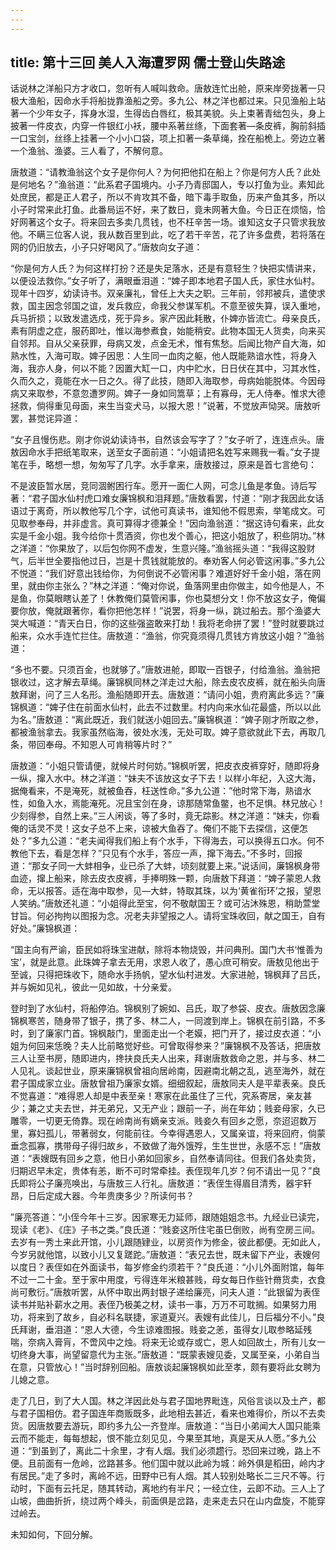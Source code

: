 ```yaml
---
---
---
```

title: 第十三回 美人入海遭罗网 儒士登山失路途
---



话说林之洋船只方才收口，忽听有人喊叫救命。唐敖连忙出舱，原来岸旁拢著一只极大渔船，因命水手将船拢靠渔船之旁。多九公、林之洋也都过来。只见渔船上站著一个少年女子，挥身水湿，生得齿白唇红，极其美貌。头上束著青绌包头，身上披著一件皮衣，内穿一件银红小袄，腰中系著丝绦，下面套著—条皮裤，胸前斜插一口宝剑，丝绦上挂著一个小小口袋，项上扣著一条草绳，拴在船桅上。旁边立著一个渔翁、渔婆。三人看了，不解何意。

唐敖道：“请教渔翁这个女子是你何人？为何把他扣在船上？你是何方人氏？此处是何地名？”渔翁道：“此系君子国境内。小子乃青邸国人，专以打鱼为业。素知此处庶民，都是正人君子，所以不肯攻其不备，暗下毒手取鱼，历来产鱼其多，所以小子时常来此打鱼。此番局运不好，来了数日，竟未网著大鱼。今日正在烦恼，恰好网著这个女子。将来回去多卖几贯钱，也不枉辛苦一场。谁知这女子只管求我放他。不瞒三位客人说，我从数百里到此，吃了若干辛苦，花了许多盘费，若将落在网的仍旧放去，小子只好喝风了。”唐敖向女子道：

“你是何方人氏？为何这样打扮？还是失足落水，还是有意轻生？快把实情讲来，以便设法救你。”女子听了，满眼垂泪道：“婢子即本地君子国人氏，家住水仙村。现年十四岁，幼读诗书。双亲廉礼，曾任上大夫之职。三年前，邻邦被兵，遣使求救，国主因念邻国之谊，发兵救应，命我父参谋军机。不意至彼失算，误入重地，兵马折损；以致发遣选戍，死于异乡。家产因此耗散，仆婢亦皆流亡。母亲良氏，素有阴虚之症，服药即吐，惟以海参煮食，始能稍安。此物本国无人货卖，向来买自邻邦。自从父亲获罪，母病又发，点金无术，惟有焦愁。后闻比物产自大海，如熟水性，入海可取。婢子因思：人生同一血肉之躯，他人既能熟谙水性，将身入海，我亦人身，何以不能？因置大缸一口，内中贮水，日日伏在其中，习其水性，久而久之，竟能在水一日之久。得了此技，随即入海取参，母病始能脱体。今因母病又来取参，不意忽遭罗网。婢子一身如同篙草；上有寡母，无人侍奉。惟求大德拯救，倘得重见母面，来生当变犬马，以报大恩！”说著，不觉放声恸哭。唐敖听罢，甚觉诧异道：

“女子且慢伤悲。刚才你说幼读诗书，自然该会写字了？”女子听了，连连点头。唐敖因命水手把纸笔取来，送至女子面前道：“小姐请把名姓写来赐我一看。”女子提笔在手，略想一想，匆匆写了几字。水手拿来，唐敖接过，原来是首七言绝句：

不是波臣暂水居，竞同涸鲋困行车。愿开一面仁人网，可念儿鱼是孝鱼。诗后写著：“君子国水仙村虎口难女廉锦枫和泪拜题。”唐敖看罢，忖道：“刚才我因此女话语过于离奇，所以教他写几个字，试他可真读书，谁知他不假思索，举笔成文。可见取参奉母，并非虚言。真可算得才德兼全！”因向渔翁道：“据这诗句看来，此女实是千金小姐。我今给你十贯酒资，你也发个善心，把这小姐放了，积些阴功。”林之洋道：“你果放了，以后包你网不虚发，生意兴隆。”渔翁摇头道：“我得这股财气，后半世全要指他过日，岂是十贯钱就能放的。奉劝客人何必管这闲事。”多九公不悦道：“我们好意出钱给你，为何倒说不必管闲事？难道好好千金小姐，落在网里，就由你主张么？”林之洋道：“俺对你说，鱼落网里由你做主，如今他是人，不是鱼，你莫眼瞎认差了！休教俺们莫管闲事，你也莫想分文！你不放这女子，俺偏要你放，俺就跟著你，看你把他怎样！”说罢，将身一纵，跳过船去。那个渔婆大哭大喊道：“青天白日，你的这些强盗敢来打劫！我将老命拼了罢！”登时就要跳过船来，众水手连忙拦住。唐敖道：“渔翁，你究竟须得几贯钱方肯放这小姐？”渔翁道：

“多也不要。只须百金，也就够了。”唐敖进舱，即取一百银子，付给渔翁。渔翁把银收过，这才解去草绳。廉锦枫同林之洋走过大船，除去皮农皮裤，就在船头向唐敖拜谢，问了三人名形。渔船随即开去。唐敖道：“请问小姐，贵府离此多远？”廉锦枫道：“婢子住在前面水仙村，此去不过数里。村内向来水仙花最盛，所以以此为名。”唐敖道：“离此既近，我们就送小姐回去。”廉锦枫道：“婢子刚才所取之参，都被渔翁拿去。我家虽然临海，彼处水浅，无处可取。婢子意欲就此下去，再取几条，带回奉母。不知恩人可肯稍等片时？”

唐敖道：“小姐只管请便，就候片时何妨。”锦枫听罢，把皮衣皮裤穿好，随即将身一纵，撺入水中。林之洋道：“妹夫不该放这女子下去！以样小年纪，入这大海，据俺看来，不是淹死，就被鱼吞，枉送性命。”多九公道：”他时常下海，熟谙水性，如鱼入水，焉能淹死。况且宝剑在身，谅那随常鱼鳖，也不足惧。林兄放心！少刻得参，自然上来。”三人闲谈，等了多时，竟无踪影。林之洋道：“妹夫，你看俺的话灵不灵！这女子总不上来，谅被大鱼吞了。俺们不能下去探信，这便怎处？”多九公道：“老夫闻得我们船上有个水手，下得海去，可以换得五口水。何不教他下去，看是怎样？”只见有个水手，答应一声，撺下海去。”不多时，回报道：“那女子同一大蚌相争，业已杀了大蚌，顷刻就要上来。”说话间，廉锦枫身带血迹，撺上船来，除去皮衣皮裤，手捧明殊一颗，向唐敖下拜道：“婢子蒙恩人救命，无以报答。适在海中取参，见—大蚌，特取其珠，以为‘黄雀衔环’之报，望恩人笑纳。”唐敖还礼道：“小姐得此至宝，何不敬献国王？或可沾沐殊恩，稍助萱堂甘旨。何必拘拘以图报为念。况老夫非望报之人。请将宝珠收回，献之国王，自有好处。”廉锦枫道：

“国主向有严谕，臣民如将珠宝进献，除将本物烧毁，并问典刑。国门大书‘惟善为宝’，就是此意。此珠婢子拿去无用，求恩人收了，愚心庶可稍安。唐敖见他出于至诚，只得把珠收下，随命水手扬帆，望水仙村进发。大家进舱，锦枫拜了吕氏，并与婉如见礼，彼此一见如故，十分亲爱。

登时到了水仙村，将船停泊。锦枫别了婉如、吕氏，取了参袋、皮衣。唐敖因念廉锦枫寒苦，随身带了银子，携了多、林二人，一同渡到岸上。锦枫在前引路，不多时，到了廉家门首。锦枫敲门，里面走出一个老嫫，把门开了，接过皮衣道：“小姐为何回来恁晚？夫人比前略觉好些。可曾取得参来？”廉锦枫不及答话，把唐敖三人让至书房，随即进内，搀扶良氏夫人出来，拜谢唐敖救命之恩，并与多、林二人见礼。谈起世业，原来廉锦枫曾祖向居岭南，因避南北朝之乱，逃至海外，就在君子国成家立业。唐敖曾祖乃廉家女婿。细细叙起，唐敖同夫人是平辈表亲。良氏不觉喜道：“难得恩人却是中表至亲！寒家在此虽住了三代，究系寄居，亲友甚少；兼之丈夫去世，并无弟兄，又无产业；跟前一子，尚在年幼；贱妾母家，久已雕零，一切更无倚靠。现在岭南尚有嫡亲支派。贱妾久有回乡之愿，奈迢迢数万里，寡妇孤儿，带著弱女，何能前往。今幸得遇恩人，又属亲谊，将来回府，倘蒙垂念孤寡，携带母子得归故乡，不致做了海外饿殍，生生世世，永感不忘！”唐敖道：“表嫂既有回乡之意，他日小弟如回家乡，自然奉请同往。但我们各处卖货，归期迟早未定，贵体有恙，断不可时常牵挂。表侄现年几岁？何不请出一见？”良氏即将公子廉亮唤出，与唐敖三人行礼。唐敖道：“表侄生得眉目清秀，器宇轩昂，日后定成大器。今年贵庚多少？所读何书？

”廉亮答道：“小侄今年十三岁。因家寒无力延师，跟随姐姐念书。九经业已读完，现读《老》、《庄》子书之类。”良氏道：“贱妾这所住宅虽巳倒败，尚有空房三间。去岁有一秀土来此开馆，小儿跟随肄业，以房资作为修金，彼此都便。无如此人，今岁另就他馆，以致小儿又复蹉跎。”唐敖道：“表兄去世，既未留下产业，表嫂何以度日？表侄如在外面读书，每岁修金约须若干？”良氏道：“小儿外面附馆，每年不过一二十金。至于家中用度，亏得连年米粮甚贱，母女每日作些针黹货卖，衣食尚可敷衍。”唐敖听罢，从怀中取出两封银子递给廉亮，问夫人道：“此银留为表侄读书并贴补薪水之用。表侄乃极美之材，读书一事，万万不可耽搁。如果努力用功，将来到了故乡，自必科名联捷，家道夏兴。表嫂有此佳儿，日后福分不小。”良氏拜谢，垂泪道：“恩人大德，今生谅难图报。贱妾之恙，虽得女儿取参略延残喘，奈病入膏肓，不啻风中之烛。将来无论或存或亡，恩人如回故土，所有儿女一切终身大事，尚望留意代为主张。”唐敖道：“既蒙表嫂见委，又属至亲，小弟自当在意，只管放心！”当时辞别回船。唐敖谈起廉锦枫如此至孝，颇有要将此女聘为儿媳之意。

走了几日，到了大人国。林之洋因此处与君子国地界毗连，风俗言谈以及土产，都与君子国相仿。君子国连年商贩既多，此地相去甚近，看来也难得价，所以不去卖货。因唐敖要去游玩，即约多九公一齐登岸。唐敖道：“当日小弟闻大人国只能乘云而不能走，每每想起，恨不能立刻见见，今果至其地，真是天从人愿。”多九公道：“到虽到了，离此二十余里，才有人烟。我们必须趱行。恐回来过晚，路上不便。且前面有一危岭，岔路甚多。他们国中就以此岭为城：岭外俱是稻田，岭内才有居民。”走了多时，离岭不远，田野中已有人烟。其人较别处略长二三尺不等。行动时，下面有云托足，随其转动，离地约有半尺；一经立住，云即不动。三人上了山坡，曲曲折折，绕过两个峰头，前面俱是岔路，走来走去只在山内盘旋，不能穿过岭去。

未知如何，下回分解。